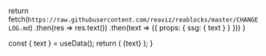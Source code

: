  
  return fetch(`https://raw.githubusercontent.com/reaviz/reablocks/master/CHANGELOG.md`)
    .then(res => res.text())
    .then(text => ({ props: { ssg: { text } } }))
}
 
  const { text } = useData();
  return (
    <Mdx>
      {text}
    </Mdx>
  );
}

<Result />